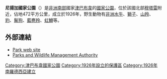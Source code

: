 {{Infobox Protected area
| name = 尼揚加國家公園
| iucn_category = II
| photo = Central nyanga np.jpg
| photo_caption = 
| location = {{flag|Zimbabwe}}
| nearest_city = [[穆塔雷|穆塔雷]]
| lat_d = 18.287
| lat_m = 
| lat_s = 
| lat_NS = S
| long_d = 32.725
| long_m = 
| long_s = 
| long_EW = E
| area = 472平方公里
| established = 1926年
| visitation_num = 
| visitation_year = 
| governing_body = 
}}

'''尼揚加國家公園'''（{{lang-en|Nyanga National Park}}）是[[非洲南部|非洲南部]]國家[[津巴布韋|津巴布韋]]的[[國家公園|國家公園]]，位於該國北部[[穆塔雷|穆塔雷]]附近，佔地472平方公里，成立於1926年，野生動物有[[非洲水牛|非洲水牛]]、[[獅子|獅子]]、[[山羚|山羚]]、[[豹|豹]]、[[鬣狗|鬣狗]]、[[藍麂羚|藍麂羚]]、[[虹鱒|虹鱒]]等。

==外部連結==
* [https://web.archive.org/web/20081026011802/http://www.zimparks.com/html/nyanga.html Park web site]
* [https://web.archive.org/web/20170529225742/http://zimparks.com/ Parks and Wildlife Management Authority]

{{Zimbabwe-geo-stub}}
{{辛巴威國家公園}}
{{authority control}}
{{DEFAULTSORT:Nyanga}}
[[Category:津巴布韋國家公園|Category:津巴布韋國家公園]]
[[Category:1926年設立的保護區|Category:1926年設立的保護區]]
[[Category:1926年南羅德西亞建立|Category:1926年南羅德西亞建立]]